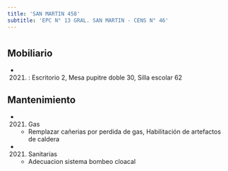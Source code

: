 ```yaml
---
title: 'SAN MARTIN 458'
subtitle: 'EPC N° 13 GRAL. SAN MARTIN - CENS N° 46'
---
```


#


## Mobiliario

*  (2021) : Escritorio 2, Mesa pupitre doble 30, Silla escolar 62 





## Mantenimiento

*  (2021) Gas 
    + Remplazar cañerias por perdida de gas, Habilitación de artefactos de caldera

*  (2021) Sanitarias 
    + Adecuacion sistema bombeo cloacal



